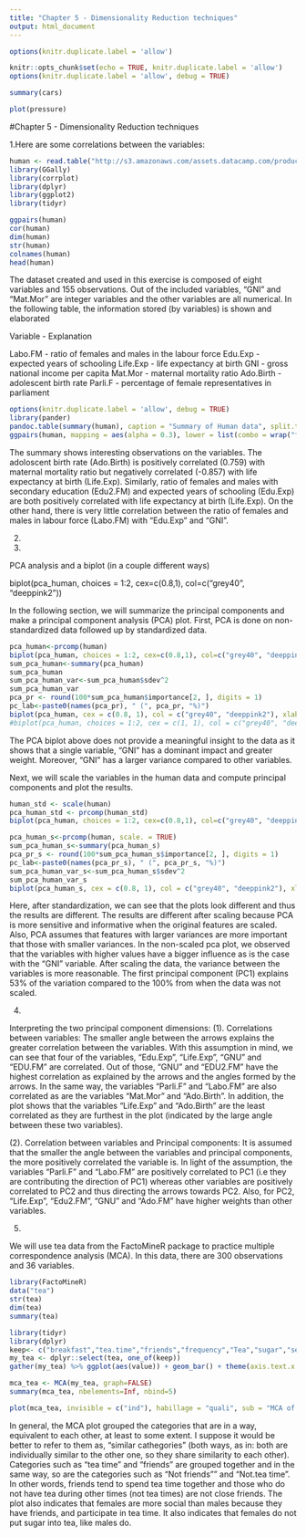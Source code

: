 ```yaml
---
title: "Chapter 5 - Dimensionality Reduction techniques"
output: html_document
---
```

```r
options(knitr.duplicate.label = 'allow')
```


```r
knitr::opts_chunk$set(echo = TRUE, knitr.duplicate.label = 'allow')
options(knitr.duplicate.label = 'allow', debug = TRUE)
```


```r
summary(cars)
```


```r
plot(pressure)
```


#Chapter 5 - Dimensionality Reduction techniques

1.Here are some correlations between the variables:

```r
human <- read.table("http://s3.amazonaws.com/assets.datacamp.com/production/course_2218/datasets/human2.txt", sep= ",", header=TRUE, row.names = 1)
library(GGally)
library(corrplot)
library(dplyr)
library(ggplot2)
library(tidyr)

ggpairs(human)
cor(human)
dim(human)
str(human)
colnames(human)
head(human)
```

The dataset created and used in this exercise is composed of eight variables and 155 observations. Out of the included variables, "GNI" and "Mat.Mor" are integer variables and the other variables are all numerical. In the following table, the information stored (by variables) is shown and elaborated

Variable - Explanation

Labo.FM - ratio of females and males in the labour force
Edu.Exp - expected years of schooling
Life.Exp - life expectancy at birth
GNI - gross national income per capita
Mat.Mor - maternal mortality ratio
Ado.Birth - adolescent birth rate
Parli.F - percentage of female representatives in parliament

```r
options(knitr.duplicate.label = 'allow', debug = TRUE)
library(pander)
pandoc.table(summary(human), caption = "Summary of Human data", split.table = 80)
ggpairs(human, mapping = aes(alpha = 0.3), lower = list(combo = wrap("facethist")))
```
The summary shows interesting observations on the variables. The adoloscent birth rate (Ado.Birth) is positively correlated (0.759) with maternal mortality ratio but negatively correlated (-0.857) with life expectancy at birth (Life.Exp). Similarly, ratio of females and males with secondary education (Edu2.FM) and expected years of schooling (Edu.Exp) are both positively correlated with life expectancy at birth (Life.Exp). On the other hand, there is very little correlation between the ratio of females and males in labour force (Labo.FM) with "Edu.Exp" and "GNI". 

2.
3.

PCA analysis and a biplot (in a couple different ways)

biplot(pca_human, choices = 1:2, cex=c(0.8,1), col=c("grey40", "deeppink2"))

In the following section, we will summarize the principal components and make a principal component analysis (PCA) plot. First, PCA is done on non-standardized data followed up by standardized data.
```r
pca_human<-prcomp(human)
biplot(pca_human, choices = 1:2, cex=c(0.8,1), col=c("grey40", "deeppink2"))
sum_pca_human<-summary(pca_human)
sum_pca_human
sum_pca_human_var<-sum_pca_human$sdev^2
sum_pca_human_var
pca_pr <- round(100*sum_pca_human$importance[2, ], digits = 1)
pc_lab<-paste0(names(pca_pr), " (", pca_pr, "%)")
biplot(pca_human, cex = c(0.8, 1), col = c("grey40", "deeppink2"), xlab = pc_lab[1], ylab = pc_lab[2], main = "PCA plot of non-scaled human data")
#biplot(pca_human, choices = 1:2, cex = c(1, 1), col = c("grey40", "deeppink2"),sub = "PC1 & PC2 with non-standardised dataset")
```
The PCA biplot above does not provide a meaningful insight to the data as it shows that a single variable, "GNI" has a dominant impact and greater weight. Moreover, "GNI" has a larger variance compared to other variables.


Next, we will scale the variables in the human data and compute principal components and plot the results.

```r
human_std <- scale(human)
pca_human_std <- prcomp(human_std)
biplot(pca_human, choices = 1:2, cex=c(0.8,1), col=c("grey40", "deeppink2"))
```

```r
pca_human_s<-prcomp(human, scale. = TRUE)
sum_pca_human_s<-summary(pca_human_s)
pca_pr_s <- round(100*sum_pca_human_s$importance[2, ], digits = 1)
pc_lab<-paste0(names(pca_pr_s), " (", pca_pr_s, "%)")
sum_pca_human_var_s<-sum_pca_human_s$sdev^2
sum_pca_human_var_s
biplot(pca_human_s, cex = c(0.8, 1), col = c("grey40", "deeppink2"), xlab = pc_lab[1], ylab = pc_lab[2], main = "PCA plot of scaled human data")
```
Here, after standardization, we can see that the plots look different and thus the results are different. The results are different after scaling because PCA is more sensitive and informative when the original features are scaled. Also, PCA assumes that features with larger variances are more important that those with smaller variances. In the non-scaled pca plot, we observed that the variables with higher values have a bigger influence as is the case with the "GNI" variable. After scaling the data, the variance between the variables is more reasonable. The first principal component (PC1) explains 53% of the variation compared to the 100% from when the data was not scaled.


4.

Interpreting the two principal component dimensions:
(1). Correlations between variables: The smaller angle between the arrows explains the greater correlation between the variables. With this assumption in mind, we can see that four of the variables, "Edu.Exp", "Life.Exp", "GNU" and "EDU.FM" are correlated. Out of those, "GNU" and "EDU2.FM" have the highest correlation as explained by the arrows and the angles formed by the arrows. In the same way, the variables "Parli.F" and "Labo.FM" are also correlated as are the variables "Mat.Mor" and "Ado.Birth". In addition, the plot shows that the variables "Life.Exp" and "Ado.Birth" are the least correlated as they are furthest in the plot (indicated by the large angle between these two variables).   

(2). Correlation between variables and Principal components: It is assumed that the smaller the angle between the variables and principal components, the more positively correlated the variable is. In light of the assumption, the variables "Parli.F" and "Labo.FM" are positively correlated to PC1 (i.e they are contributing the direction of PC1) whereas other variables are positively correlated to PC2 and thus directing the arrows towards PC2. Also, for PC2, "Life.Exp", "Edu2.FM", "GNU" and "Ado.FM" have higher weights than other variables.


5.

We will use tea data from the FactoMineR package to practice multiple correspondence analysis (MCA). In this data, there are 300 observations and 36 variables.
```r
library(FactoMineR)
data("tea")
str(tea)
dim(tea)
summary(tea)
```


```r
library(tidyr)
library(dplyr)
keep<- c("breakfast","tea.time","friends","frequency","Tea","sugar","sex","sophisticated")
my_tea <- dplyr::select(tea, one_of(keep))
gather(my_tea) %>% ggplot(aes(value)) + geom_bar() + theme(axis.text.x = element_text(angle = 45, hjust = 1, size = 8)) + facet_wrap("key", scales = "free")

mca_tea <- MCA(my_tea, graph=FALSE)
summary(mca_tea, nbelements=Inf, nbind=5)
```

```r
plot(mca_tea, invisible = c("ind"), habillage = "quali", sub = "MCA of tea dataset")

```
In general, the MCA plot grouped the categories that are in a way, equivalent to each other, at least to some extent. I suppose it would be better to refer to them as, "similar cathegories" (both ways, as in: both are individually similar to the other one, so they share similarity to each other). Categories such as "tea time" and "friends" are grouped together and in the same way, so are the categories such as "Not friends"" and "Not.tea time". In other words, friends tend to spend tea time together and those who do not have tea during other times (not tea times) are not close friends. The plot also indicates that females are more social than males because they have friends, and participate in tea time. It also indicates that females do not put sugar into tea, like males do.


